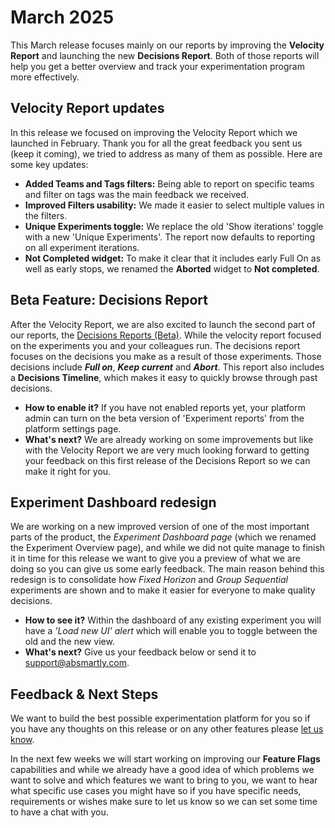 # March 2025

This March release focuses mainly on our reports by improving the
**Velocity Report** and launching the new **Decisions Report**. Both of
those reports will help you get a better overview and track your
experimentation program more effectively.

## Velocity Report updates

In this release we focused on improving the Velocity Report which we launched
in February. Thank you for all the great feedback you sent us (keep it
coming), we tried to address as many of them as possible. Here are some
key updates:

-   **Added Teams and Tags filters:** Being able to report on specific
    teams and filter on tags was the main feedback we received.
-   **Improved Filters usability:** We made it easier to select multiple
    values in the filters.
-   **Unique Experiments toggle:** We replace the old 'Show iterations'
    toggle with a new 'Unique Experiments'. The report now defaults to
    reporting on all experiment iterations.
-   **Not Completed widget:** To make it clear that it includes early Full
    On as well as early stops, we renamed the **Aborted** widget to
    **Not completed**.

## Beta Feature: Decisions Report

After the Velocity Report, we are also excited to launch the second part
of our reports, the
[Decisions Reports (Beta)](/docs/web-console-docs/experiment-reports/#decisions-overview).
While the velocity report focused on the experiments you and your
colleagues run. The decisions report focuses on the decisions you make as
a result of those experiments. Those decisions include ***Full on***,
***Keep current*** and ***Abort***. This report also includes a
**Decisions Timeline**, which makes it easy to quickly browse through
past decisions.

-   **How to enable it?** If you have not enabled reports yet, your
    platform admin can turn on the beta version of 'Experiment reports'
    from the platform settings page.
-   **What's next?** We are already working on some improvements but like
    with the Velocity Report we are very much looking forward to getting
    your feedback on this first release of the Decisions Report so we can
    make it right for you.

## Experiment Dashboard redesign

We are working on a new improved version of one of the most important
parts of the product, the *Experiment Dashboard page* (which we renamed
the Experiment Overview page), and while we did not quite manage to finish
it in time for this release we want to give you a preview of what we are
doing so you can give us some early feedback. The main reason behind this
redesign is to consolidate how *Fixed Horizon* and *Group Sequential*
experiments are shown and to make it easier for everyone to make quality
decisions.

-   **How to see it?** Within the dashboard of any existing experiment you
    will have a *'Load new UI' alert* which will enable you to toggle
    between the old and the new view.
-   **What's next?** Give us your feedback below or send it to
    [support@absmartly.com](mailto:support@absmartly.com).

## Feedback & Next Steps

We want to build the best possible experimentation platform for you so if
you have any thoughts on this release or on any other features please
[let us know](mailto:support@absmartly.com).

In the next few weeks we will start working on improving our
**Feature Flags** capabilities and while we already have a good idea of
which problems we want to solve and which features we want to bring to
you, we want to hear what specific use cases you might have so if you have
specific needs, requirements or wishes make sure to let us know so we can
set some time to have a chat with you.
